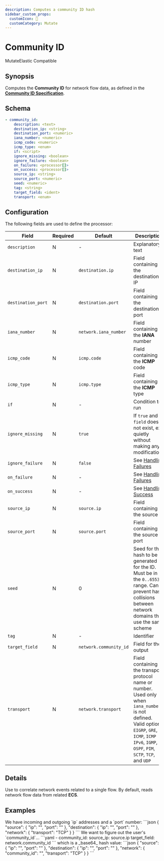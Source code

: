 ```yaml
---
description: Computes a community ID hash
sidebar_custom_props: 
  customIcon: 🔑
  customCategory: Mutate
---
```


# Community ID

<span className="theme-doc-version-badge badge badge--primary">Mutate</span><span className="theme-doc-version-badge badge badge--secondary">Elastic Compatible</span>

## Synopsis

Computes the **Community ID** for network flow data, as defined in the [**Community ID Specification**](https://github.com/corelight/community-id-spec).

## Schema

```yaml
- community_id:
    description: <text>
    destination_ip: <string>
    destination_port: <numeric>
    iana_number: <numeric>
    icmp_code: <numeric>
    icmp_type: <enum>
    if: <script>
    ignore_missing: <boolean>
    ignore_failure: <boolean>
    on_failure: <processor[]>
    on_success: <processor[]>
    source_ip: <string>
    source_port: <numeric>
    seed: <numeric>
    tag: <string>
    target_field: <ident>
    transport: <enum>
```

## Configuration

The following fields are used to define the processor:

|Field|Required|Default|Description|
|---|---|---|---|
|`description`|N|-|Explanatory text|
|`destination_ip`|N|`destination.ip`|Field containing the destination IP|
|`destination_port`|N|`destination.port`|Field containing the destination port|
|`iana_number`|N|`network.iana_number`|Field containing the **IANA** number|
|`icmp_code`|N|`icmp.code`|Field containing the **ICMP** code|
|`icmp_type`|N|`icmp.type`|Field containing the **ICMP** type|
|`if`|N|-|Condition to run|
|`ignore_missing`|N|`true`|If `true` and `field` does not exist, exit quietly without making any modifications|
|`ignore_failure`|N|`false`|See [Handling Failures](../handling-failures.mdx)|
|`on_failure`|N|-|See [Handling Failures](../handling-failures.mdx)|
|`on_success`|N|-|See [Handling Success](../handling-success.mdx)|
|`source_ip`|N|`source.ip`|Field containing the source IP|
|`source_port`|N|`source.port`|Field containing the source port|
|`seed`|N|0|Seed for the hash to be generated for the ID. Must be in the `0..65535` range. Can prevent hash collisions between network domains that use the same scheme|
|`tag`|N|-|Identifier|
|`target_field`|N|`network.community_id`|Field for the output|
|`transport`|N|`network.transport`|Field containing the transport protocol name or number. Used only when `iana_number` is not defined. Valid options: `EIGRP`, `GRE`, `ICMP`, `ICMP IPv6`, `IGMP`, `OSPF`, `PIM`, `SCTP`, `TCP`, and `UDP`|

## Details

Use to correlate network events related to a single flow. By default, reads network flow data from related **ECS**.

## Examples

<ExampleGrid>
  <CommentCol>
    We have incoming and outgoing `ip` addresses and a `port` number:
  </CommentCol>
  <CodeCol>
  ```json
  {
    "source": {
      "ip": "<ip-address-1>",
      "port": "<port-number-1>"
    },
    "destination": {
      "ip": "<ip-address-2>",
      "port": "<port-number-2>"
    },
    "network": {
      "transport": "TCP"
    }
  }
  ```
  </CodeCol>

  <CommentCol>
    We want to figure out the user's `community_id`...
  </CommentCol>
  <CodeCol>
    ```yaml
    - community_id:
        source_ip: source.ip
        target_field: network.community_id
    ```
  </CodeCol>

  <CommentCol>
    which is a _base64_ hash value:
  </CommentCol>
  <CodeCol>
  ```json
  {
    "source": {
      "ip": "<ip-address-1>",
      "port": "<port-number-1>"
    },
    "destination": {
      "ip": "<ip-address-2>",
      "port": "<port-number-2>"
    },
    "network": {
      "community_id": "<base64-hash>",
      "transport": "TCP"
    }
  }
  ```
  </CodeCol>
</ExampleGrid>
